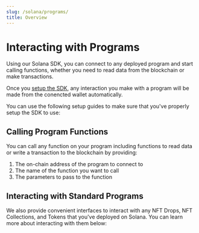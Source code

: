 ```yaml
---
slug: /solana/programs/
title: Overview
---
```



# Interacting with Programs

Using our Solana SDK, you can connect to any deployed program and start calling functions, whether you need to read data from the blockchain or make transactions.

Once you [setup the SDK](/solana/setup/frontend), any interaction you make with a program will be made from the conencted wallet automatically.

You can use the following setup guides to make sure that you've properly setup the SDK to use:

<div className="row">
  <div className="col col--6" style={{ padding: 8 }}>
    <QuickstartCard
      name="Frontend Setup"
      link="/solana/setup/frontend"
      image="/assets/languages/react.png"
    />
  </div>
  <div className="col col--6" style={{ padding: 8 }}>
    <QuickstartCard
      name="Backend & Scripting Setup"
      link="/solana/setup/backend"
      image="/assets/languages/javascript.png"
    />
  </div>
</div>

## Calling Program Functions

You can call any function on your program including functions to read data or write a transaction to the blockchain by providing:

1. The on-chain address of the program to connect to
2. The name of the function you want to call
3. The parameters to pass to the function

<div className="row">
  <div className="col col--12" style={{ padding: 8 }}>
    <QuickstartCard
      name="Calling Program Functions"
      link="/solana/programs/custom"
      image="/assets/icons/edition.png"
    />
  </div>
</div>

## Interacting with Standard Programs

We also provide convenient interfaces to interact with any NFT Drops, NFT Collections, and Tokens that you've deployed on Solana.
You can learn more about interacting with them below:

<div className="row">
  <div className="col col--4" style={{ padding: 8 }}>
    <QuickstartCard
      name="NFT Collections"
      link="/solana/programs/nft-collection"
      image="/assets/icons/nft.png"
    />
  </div>
  <div className="col col--4" style={{ padding: 8 }}>
    <QuickstartCard
      name="NFT Drops"
      link="/solana/programs/nft-drop"
      image="/assets/icons/drop.png"
    />
  </div>
  <div className="col col--4" style={{ padding: 8 }}>
    <QuickstartCard
      name="Tokens"
      link="/solana/programs/token"
      image="/assets/icons/token.png"
    />
  </div>
</div>
